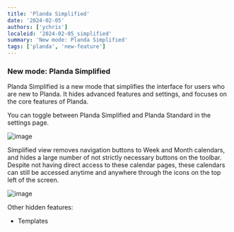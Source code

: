 ```yaml
---
title: 'Planda Simplified'
date: '2024-02-05'
authors: ['ychris']
localeid: '2024-02-05_simplified'
summary: 'New mode: Planda Simplified'
tags: ['planda', 'new-feature']
---
```


### New mode: Planda Simplified

Planda Simplified is a new mode that simplifies the interface for users who are new to Planda. It hides advanced features and settings, and focuses on the core features of Planda.

You can toggle between Planda Simplified and Planda Standard in the settings page.

![image](/blog/settings.png)

Simplified view removes navigation buttons to Week and Month calendars, and hides a large number of not strictly necessary buttons on the toolbar. Despite not having direct access to these calendar pages, these calendars can still be accessed anytime and anywhere through the icons on the top left of the screen.

![image](/blog/calendar-popup-icons.png)

Other hidden features:
- Templates